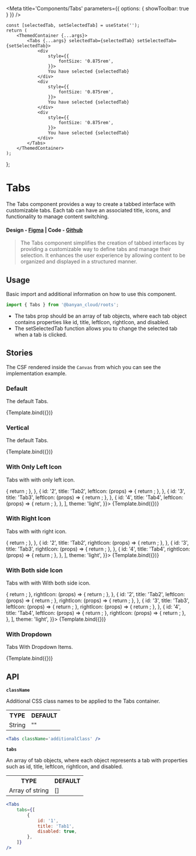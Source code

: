 

<Meta title='Components/Tabs' parameters={{ options: { showToolbar: true } }} />

	const [selectedTab, setSelectedTab] = useState('');
	return (
		<ThemedContainer {...args}>
			<Tabs {...args} selectedTab={selectedTab} setSelectedTab={setSelectedTab}>
				<div
					style={{
						fontSize: '0.875rem',
					}}>
					You have selected {selectedTab}
				</div>
				<div
					style={{
						fontSize: '0.875rem',
					}}>
					You have selected {selectedTab}
				</div>
				<div
					style={{
						fontSize: '0.875rem',
					}}>
					You have selected {selectedTab}
				</div>
			</Tabs>
		</ThemedContainer>
	);
};

# Tabs

The Tabs component provides a way to create a tabbed interface with customizable tabs. Each tab can have an associated title, icons, and functionality to manage content switching.

#### Design - [Figma](https://www.figma.com/file/e9opoAtQHBo4vFd6u0Co98/Component-Library?node-id=943%3A47943&mode=dev) | Code - [Github](https://github.com/banyandata-cloud/roots/tree/main/components/tabs)

> The Tabs component simplifies the creation of tabbed interfaces by providing a customizable way to define tabs and manage their selection. It enhances the user experience by allowing content to be organized and displayed in a structured manner.

## Usage

Basic import and additional information on how to use this component.

```js
import { Tabs } from '@banyan_cloud/roots';
```

-   The tabs prop should be an array of tab objects, where each tab object contains properties like id, title, leftIcon, rightIcon, and disabled.
-   The setSelectedTab function allows you to change the selected tab when a tab is clicked.

## Stories

The CSF rendered inside the `Canvas` from which you can see the implementation example.

### Default

The default Tabs.

<Canvas>
	<Story
		name='Default'
		args={{
			tabs: [
				{
					id: '1',
					title: 'Space Patrol',
				},
				{
					id: '2',
					title: 'Mystic Force',
				},
			],
			theme: 'light',
		}}>
		{Template.bind({})}
	</Story>
</Canvas>

### Vertical

The default Tabs.

<Canvas>
	<Story
		name='Vertical'
		args={{
			tabs: [
				{
					id: '1',
					leftIcon: HomeIcon,
				},
				{
					id: '2',
					leftIcon: HomeIcon,
				},
			],
			theme: 'light',
			direction: 'vertical',
		}}>
		{Template.bind({})}
	</Story>
</Canvas>

### With Only Left Icon

Tabs with with only left icon.

<Canvas>
	<Story
		name='With Only Left Icon'
		args={{
			tabs: [
				{
					id: '1',
					title: 'Tab1',
					leftIcon: (props) => {
						return <CaretIcon {...props} />;
					},
				},
				{
					id: '2',
					title: 'Tab2',
					leftIcon: (props) => {
						return <CaretIcon {...props} />;
					},
				},
				{
					id: '3',
					title: 'Tab3',
					leftIcon: (props) => {
						return <CaretIcon {...props} />;
					},
				},
				{
					id: '4',
					title: 'Tab4',
					leftIcon: (props) => {
						return <CaretIcon {...props} />;
					},
				},
			],
			theme: 'light',
		}}>
		{Template.bind({})}
	</Story>
</Canvas>

### With Right Icon

Tabs with with right icon.

<Canvas>
	<Story
		name='With Right Icon'
		args={{
			tabs: [
				{
					id: '1',
					title: 'Tab1',
					rightIcon: (props) => {
						return <CaretIcon {...props} />;
					},
				},
				{
					id: '2',
					title: 'Tab2',
					rightIcon: (props) => {
						return <CaretIcon {...props} />;
					},
				},
				{
					id: '3',
					title: 'Tab3',
					rightIcon: (props) => {
						return <CaretIcon {...props} />;
					},
				},
				{
					id: '4',
					title: 'Tab4',
					rightIcon: (props) => {
						return <CaretIcon {...props} />;
					},
				},
			],
			theme: 'light',
		}}>
		{Template.bind({})}
	</Story>
</Canvas>

### With Both side Icon

Tabs with with With both side icon.

<Canvas>
	<Story
		name='With Both side Icon'
		args={{
			tabs: [
				{
					id: '1',
					title: 'Tab1',
					leftIcon: (props) => {
						return <CaretIcon {...props} />;
					},
					rightIcon: (props) => {
						return <CaretIcon {...props} />;
					},
				},
				{
					id: '2',
					title: 'Tab2',
					leftIcon: (props) => {
						return <CaretIcon {...props} />;
					},
					rightIcon: (props) => {
						return <CaretIcon {...props} />;
					},
				},
				{
					id: '3',
					title: 'Tab3',
					leftIcon: (props) => {
						return <CaretIcon {...props} />;
					},
					rightIcon: (props) => {
						return <CaretIcon {...props} />;
					},
				},
				{
					id: '4',
					title: 'Tab4',
					leftIcon: (props) => {
						return <CaretIcon {...props} />;
					},
					rightIcon: (props) => {
						return <CaretIcon {...props} />;
					},
				},
			],
			theme: 'light',
		}}>
		{Template.bind({})}
	</Story>
</Canvas>

### With Dropdown

Tabs With Dropdown Items.

<Canvas>
	<Story
		name='With Dropdown Items'
		args={{
			tabs: [
				{
					id: '1',
					title: 'Tab1',
				},
				{
					id: '2',
					title: 'Tab2',
				},
				{
					id: '3',
					title: 'Tab3',
				},
				{
					id: '4',
					title: 'Options',
					dropdown: true,
					dropdownItems: [
						{ id: '4', title: 'Option 1 Big Title' },
						{ id: '5', title: 'Option 2' },
						{ id: '6', title: 'Option 3' },
					],
				},
			],
			theme: 'light',
		}}>
		{Template.bind({})}
	</Story>
</Canvas>

## API

**`className`**

Additional CSS class names to be applied to the Tabs container.

<table style={{ width: '100%' }}>
	<tr>
		<th style={{ textAlign: 'left', width: '50%' }}>TYPE</th>
		<th style={{ textAlign: 'left', width: '50%' }}>DEFAULT</th>
	</tr>
	<tr>
		<td>String</td>
		<td>""</td>
	</tr>
</table>

```jsx
<Tabs className='additionalClass' />
```

**`tabs`**

An array of tab objects, where each object represents a tab with properties such as id, title, leftIcon, rightIcon, and disabled.

<table style={{ width: '100%' }}>
	<tr>
		<th style={{ textAlign: 'left', width: '50%' }}>TYPE</th>
		<th style={{ textAlign: 'left', width: '50%' }}>DEFAULT</th>
	</tr>
	<tr>
		<td>Array of string</td>
		<td>[]</td>
	</tr>
</table>

```jsx
<Tabs
	tabs={[
		{
			id: '1',
			title: 'Tab1',
			disabled: true,
		},
	]}
/>
```
